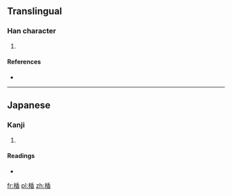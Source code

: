 ==Translingual==

===Han character===
{{Han char|rn=75|rad=木|as=09|sn=13|four=|canj=木竹木日 (DHDA)}}

# {{defn|Han|sort=木09}}

====References====
* {{Han ref|kx=0542.191|dkj=15215|dj=0930.220|hdz=21250.141|uh=697F|ud=27007}}

----

==Japanese==

===Kanji===
{{ja-kanji|grade=|rs=木09}}

# {{defn|lang=ja|sort=木09}}

====Readings====
* {{ja-readings|on=|kun=[[かつら]] (katsura)}}

[[fr:楿]]
[[pl:楿]]
[[zh:楿]]